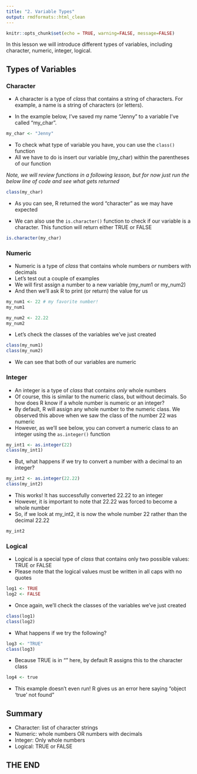 ```yaml
---
title: "2. Variable Types"
output: rmdformats::html_clean
---
```


```r
knitr::opts_chunk$set(echo = TRUE, warning=FALSE, message=FALSE)
```

In this lesson we will introduce different types of variables, including character, numeric, integer, logical. 

## Types of Variables

### Character

- A character is a type of *class* that contains a string of characters. For example, a name is a string of characters (or letters).

- In the example below, I've saved my name "Jenny" to a variable I've called "my_char".

```r
my_char <- "Jenny"
```

- To check what type of variable you have, you can use the `class()` function
- All we have to do is insert our variable (my_char) within the parentheses of our function

*Note, we will review functions in a following lesson, but for now just run the below line of code and see what gets returned*

```r
class(my_char)
```

- As you can see, R returned the word "character" as we may have expected

- We can also use the `is.character()` function to check if our variable is a character. This function will return either TRUE or FALSE

```r
is.character(my_char)
```

### Numeric

- Numeric is a type of *class* that contains whole numbers *or* numbers with decimals
- Let's test out a couple of examples 
- We will first assign a number to a new variable (my_num1 or my_num2)
- And then we'll ask R to print (or return) the value for us

```r
my_num1 <- 22 # my favorite number!
my_num1 

my_num2 <- 22.22
my_num2
```

- Let's check the classes of the variables we've just created

```r
class(my_num1)
class(my_num2)
```

- We can see that both of our variables are numeric

### Integer

- An integer is a type of *class* that contains *only* whole numbers 
- Of course, this is similar to the numeric class, but without decimals. So how does R know if a whole number is numeric or an integer?
- By default, R will assign any whole number to the numeric class. We observed this above when we saw the class of the number 22 was numeric
- However, as we'll see below, you can convert a numeric class to an integer using the `as.integer()` function

```r
my_int1 <- as.integer(22)
class(my_int1)
```

- But, what happens if we try to convert a number with a decimal to an integer?

```r
my_int2 <- as.integer(22.22)
class(my_int2)
```

- This works! It has successfully converted 22.22 to an integer
- However, it is important to note that 22.22 was forced to become a whole number
- So, if we look at my_int2, it is now the whole number 22 rather than the decimal 22.22

```r
my_int2
```

### Logical

- Logical is a special type of *class* that contains only two possible values: TRUE or FALSE
- Please note that the logical values must be written in all caps with no quotes

```r
log1 <- TRUE
log2 <- FALSE
```

- Once again, we'll check the classes of the variables we've just created

```r
class(log1)
class(log2)
```

- What happens if we try the following?

```r
log3 <- "TRUE"
class(log3)
```

- Because TRUE is in "" here, by default R assigns this to the character class

```r
log4 <- true
```

- This example doesn't even run! R gives us an error here saying "object 'true' not found"

## Summary

- Character: list of character strings 
- Numeric: whole numbers OR numbers with decimals
- Integer: Only whole numbers
- Logical: TRUE or FALSE

## THE END